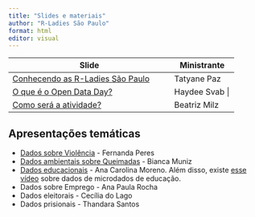 ```yaml
---
title: "Slides e materiais"
author: "R-Ladies São Paulo"
format: html
editor: visual
---
```


+------------------------------------------------------------------------+----------------------------+
| Slide                                                                  | Ministrante                |
+========================================================================+============================+
| [Conhecendo as R-Ladies São Paulo](slide-rladies.qmd){target="_blank"} | Tatyane Paz                |
+------------------------------------------------------------------------+----------------------------+
| [O que é o Open Data Day?](slide-open-data-day.qmd){target="_blank"}   | Haydee Svab |
+------------------------------------------------------------------------+----------------------------+
| [Como será a atividade?](slide-atividade.qmd){target="_blank"}         | Beatriz Milz               |
+------------------------------------------------------------------------+----------------------------+

## Apresentações temáticas

- [Dados sobre Violência](./meetup-180323.html){target="_blank"} - Fernanda Peres 
- [Dados ambientais sobre Queimadas](./bdqueimadas_opendataday.pdf){target="_blank"} - Bianca Muniz
- [Dados educacionais](https://bit.ly/rladies_odd_2023){target="_blank"}  - Ana Carolina Moreno. Além disso, existe [esse vídeo](https://www.youtube.com/watch?v=yuwt3Kqzd0o){target="_blank"} sobre dados de microdados de educação.
- Dados sobre Emprego - Ana Paula Rocha
- Dados eleitorais - Cecília do Lago
- Dados prisionais - Thandara Santos